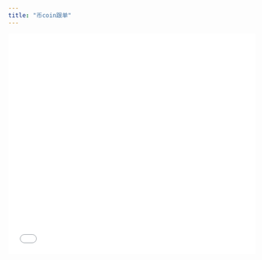 ```yaml
---
title: "币coin跟单"
---
```


<iframe src="//player.bilibili.com/player.html?isOutside=true&aid=115096684596722&bvid=BV1iNekzUEAT&cid=31964137598&p=1&autoplay=0"
        scrolling="no" border="0" frameborder="no" framespacing="0" allowfullscreen="true" width="100%" height="450px" />

<Note>
    币coin的接口没有交易所稳定，并且每个交易员、每个账号的延迟都有差异。有可能0延迟，也有可能有几秒到几分钟不等的延迟。
</Note>

<Steps>
    <Step title="选择币coin跟单">
        填写自己的币coin账号密码。

        如果想跟的人在币coin上开启了付费订阅，你需要先获取到对方的订阅码才可跟单。

        <img
            src="/images/copyapes/bc.png"
            alt="Bc Pn"
            title="Bc Pn"
            style={{width: "81%"}}
        />
    </Step>
    <Step title="搜索目标交易员">
        <img
            src="/images/copyapes/bc1.png"
            alt="Bc1 Pn"
            title="Bc1 Pn"
            style={{width: "72%"}}
        />

        选择你要跟单的交易员账号进行跟单
    </Step>
    <Step title="选择跟单模式">
        提供跟单操作记录和合约仓位两种模式

        <Note>
            操作记录的跟单速度优于合约仓位\
            合约仓位的准确度优于操作记录
        </Note>
        由于现货交易也会出现在操作记录中，会对跟单造成一定程度干扰，可以联系客服设置交易员白名单，主动过滤改交易员的现货操作。
    </Step>
</Steps>